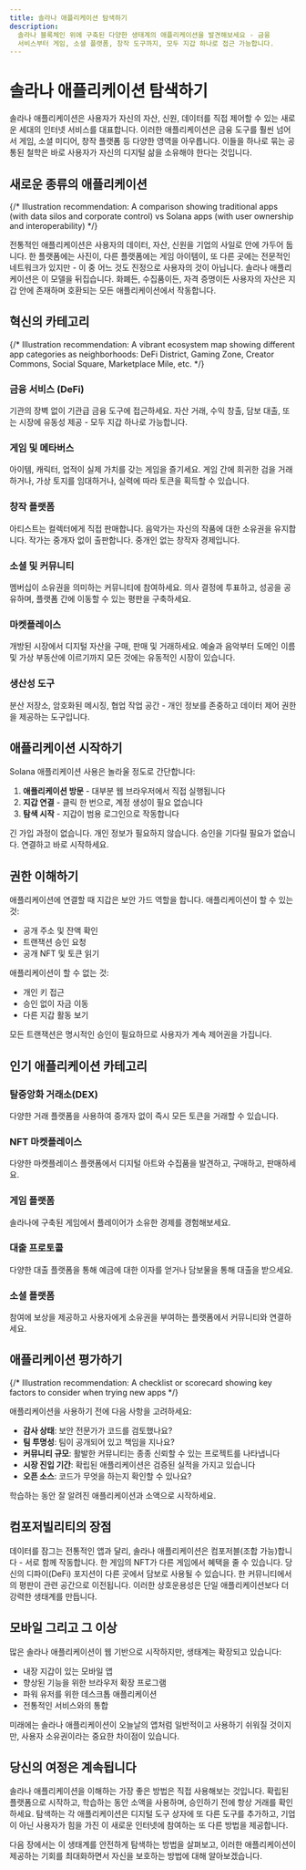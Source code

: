 ```yaml
---
title: 솔라나 애플리케이션 탐색하기
description:
  솔라나 블록체인 위에 구축된 다양한 생태계의 애플리케이션을 발견해보세요 - 금융
  서비스부터 게임, 소셜 플랫폼, 창작 도구까지, 모두 지갑 하나로 접근 가능합니다.
---
```


# 솔라나 애플리케이션 탐색하기

솔라나 애플리케이션은 사용자가 자신의 자산, 신원, 데이터를 직접 제어할 수 있는
새로운 세대의 인터넷 서비스를 대표합니다. 이러한 애플리케이션은 금융 도구를 훨씬
넘어서 게임, 소셜 미디어, 창작 플랫폼 등 다양한 영역을 아우릅니다. 이들을 하나로
묶는 공통된 철학은 바로 사용자가 자신의 디지털 삶을 소유해야 한다는 것입니다.

## 새로운 종류의 애플리케이션

{/* Illustration recommendation: A comparison showing traditional apps (with data silos and corporate control) vs Solana apps (with user ownership and interoperability) */}

전통적인 애플리케이션은 사용자의 데이터, 자산, 신원을 기업의 사일로 안에 가두어
둡니다. 한 플랫폼에는 사진이, 다른 플랫폼에는 게임 아이템이, 또 다른 곳에는
전문적인 네트워크가 있지만 - 이 중 어느 것도 진정으로 사용자의 것이 아닙니다.
솔라나 애플리케이션은 이 모델을 뒤집습니다. 화폐든, 수집품이든, 자격 증명이든
사용자의 자산은 지갑 안에 존재하며 호환되는 모든 애플리케이션에서 작동합니다.

## 혁신의 카테고리

{/* Illustration recommendation: A vibrant ecosystem map showing different app categories as neighborhoods: DeFi District, Gaming Zone, Creator Commons, Social Square, Marketplace Mile, etc. */}

### 금융 서비스 (DeFi)

기관의 장벽 없이 기관급 금융 도구에 접근하세요. 자산 거래, 수익 창출, 담보 대출,
또는 시장에 유동성 제공 - 모두 지갑 하나로 가능합니다.

### 게임 및 메타버스

아이템, 캐릭터, 업적이 실제 가치를 갖는 게임을 즐기세요. 게임 간에 희귀한 검을
거래하거나, 가상 토지를 임대하거나, 실력에 따라 토큰을 획득할 수 있습니다.

### 창작 플랫폼

아티스트는 컬렉터에게 직접 판매합니다. 음악가는 자신의 작품에 대한 소유권을
유지합니다. 작가는 중개자 없이 출판합니다. 중개인 없는 창작자 경제입니다.

### 소셜 및 커뮤니티

멤버십이 소유권을 의미하는 커뮤니티에 참여하세요. 의사 결정에 투표하고, 성공을
공유하며, 플랫폼 간에 이동할 수 있는 평판을 구축하세요.

### 마켓플레이스

개방된 시장에서 디지털 자산을 구매, 판매 및 거래하세요. 예술과 음악부터 도메인
이름 및 가상 부동산에 이르기까지 모든 것에는 유동적인 시장이 있습니다.

### 생산성 도구

분산 저장소, 암호화된 메시징, 협업 작업 공간 - 개인 정보를 존중하고 데이터 제어
권한을 제공하는 도구입니다.

## 애플리케이션 시작하기

Solana 애플리케이션 사용은 놀라울 정도로 간단합니다:

1. **애플리케이션 방문** - 대부분 웹 브라우저에서 직접 실행됩니다
2. **지갑 연결** - 클릭 한 번으로, 계정 생성이 필요 없습니다
3. **탐색 시작** - 지갑이 범용 로그인으로 작동합니다

긴 가입 과정이 없습니다. 개인 정보가 필요하지 않습니다. 승인을 기다릴 필요가
없습니다. 연결하고 바로 시작하세요.

## 권한 이해하기

애플리케이션에 연결할 때 지갑은 보안 가드 역할을 합니다. 애플리케이션이 할 수
있는 것:

- 공개 주소 및 잔액 확인
- 트랜잭션 승인 요청
- 공개 NFT 및 토큰 읽기

애플리케이션이 할 수 없는 것:

- 개인 키 접근
- 승인 없이 자금 이동
- 다른 지갑 활동 보기

모든 트랜잭션은 명시적인 승인이 필요하므로 사용자가 계속 제어권을 가집니다.

## 인기 애플리케이션 카테고리

### 탈중앙화 거래소(DEX)

다양한 거래 플랫폼을 사용하여 중개자 없이 즉시 모든 토큰을 거래할 수 있습니다.

### NFT 마켓플레이스

다양한 마켓플레이스 플랫폼에서 디지털 아트와 수집품을 발견하고, 구매하고,
판매하세요.

### 게임 플랫폼

솔라나에 구축된 게임에서 플레이어가 소유한 경제를 경험해보세요.

### 대출 프로토콜

다양한 대출 플랫폼을 통해 예금에 대한 이자를 얻거나 담보물을 통해 대출을
받으세요.

### 소셜 플랫폼

참여에 보상을 제공하고 사용자에게 소유권을 부여하는 플랫폼에서 커뮤니티와
연결하세요.

## 애플리케이션 평가하기

{/* Illustration recommendation: A checklist or scorecard showing key factors to consider when trying new apps */}

애플리케이션을 사용하기 전에 다음 사항을 고려하세요:

- **감사 상태**: 보안 전문가가 코드를 검토했나요?
- **팀 투명성**: 팀이 공개되어 있고 책임을 지나요?
- **커뮤니티 규모**: 활발한 커뮤니티는 종종 신뢰할 수 있는 프로젝트를 나타냅니다
- **시장 진입 기간**: 확립된 애플리케이션은 검증된 실적을 가지고 있습니다
- **오픈 소스**: 코드가 무엇을 하는지 확인할 수 있나요?

학습하는 동안 잘 알려진 애플리케이션과 소액으로 시작하세요.

## 컴포저빌리티의 장점

데이터를 잠그는 전통적인 앱과 달리, 솔라나 애플리케이션은 컴포저블(조합
가능)합니다 - 서로 함께 작동합니다. 한 게임의 NFT가 다른 게임에서 혜택을 줄 수
있습니다. 당신의 디파이(DeFi) 포지션이 다른 곳에서 담보로 사용될 수 있습니다. 한
커뮤니티에서의 평판이 관련 공간으로 이전됩니다. 이러한 상호운용성은 단일
애플리케이션보다 더 강력한 생태계를 만듭니다.

## 모바일 그리고 그 이상

많은 솔라나 애플리케이션이 웹 기반으로 시작하지만, 생태계는 확장되고 있습니다:

- 내장 지갑이 있는 모바일 앱
- 향상된 기능을 위한 브라우저 확장 프로그램
- 파워 유저를 위한 데스크톱 애플리케이션
- 전통적인 서비스와의 통합

미래에는 솔라나 애플리케이션이 오늘날의 앱처럼 일반적이고 사용하기 쉬워질
것이지만, 사용자 소유권이라는 중요한 차이점이 있습니다.

## 당신의 여정은 계속됩니다

솔라나 애플리케이션을 이해하는 가장 좋은 방법은 직접 사용해보는 것입니다. 확립된
플랫폼으로 시작하고, 학습하는 동안 소액을 사용하며, 승인하기 전에 항상 거래를
확인하세요. 탐색하는 각 애플리케이션은 디지털 도구 상자에 또 다른 도구를
추가하고, 기업이 아닌 사용자가 힘을 가진 이 새로운 인터넷에 참여하는 또 다른
방법을 제공합니다.

다음 장에서는 이 생태계를 안전하게 탐색하는 방법을 살펴보고, 이러한
애플리케이션이 제공하는 기회를 최대화하면서 자신을 보호하는 방법에 대해
알아보겠습니다.